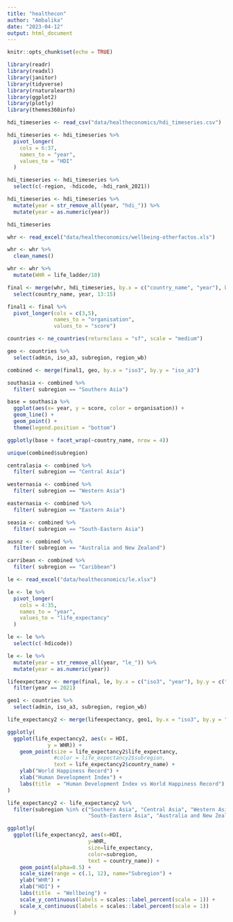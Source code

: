 ```yaml
---
title: "healthecon"
author: "Ambalika"
date: "2023-04-12"
output: html_document
---
```


```r
knitr::opts_chunk$set(echo = TRUE)
```

```r

library(readr)
library(readxl)
library(janitor)
library(tidyverse)
library(rnaturalearth)
library(ggplot2)
library(plotly)
library(themes360info)

```

```r

hdi_timeseries <- read_csv("data/healtheconomics/hdi_timeseries.csv")

hdi_timeseries <- hdi_timeseries %>% 
  pivot_longer(
    cols = 6:37,
    names_to = "year",
    values_to = "HDI"
  )

hdi_timeseries <- hdi_timeseries %>% 
  select(c(-region, -hdicode, -hdi_rank_2021))

hdi_timeseries <- hdi_timeseries %>% 
  mutate(year = str_remove_all(year, "hdi_")) %>% 
  mutate(year = as.numeric(year))

hdi_timeseries

whr <- read_excel("data/healtheconomics/wellbeing-otherfactos.xls")

whr <- whr %>% 
  clean_names()

whr <- whr %>% 
  mutate(WHR = life_ladder/10)

final <- merge(whr, hdi_timeseries, by.x = c("country_name", "year"), by.y = c("country", "year")) %>% 
  select(country_name, year, 13:15)

final1 <- final %>% 
  pivot_longer(cols = c(3,5),
               names_to = "organisation",
               values_to = "score")

countries <- ne_countries(returnclass = "sf", scale = "medium")

geo <- countries %>% 
  select(admin, iso_a3, subregion, region_wb)

combined <- merge(final1, geo, by.x = "iso3", by.y = "iso_a3")

southasia <- combined %>% 
  filter( subregion == "Southern Asia")

```

```r

base = southasia %>% 
  ggplot(aes(x= year, y = score, color = organisation)) +
  geom_line() +
  geom_point() +
  theme(legend.position = "bottom")

ggplotly(base + facet_wrap(~country_name, nrow = 4))

unique(combined$subregion)


```


```r

centralasia <- combined %>% 
  filter( subregion == "Central Asia")

westernasia <- combined %>% 
  filter( subregion == "Western Asia")

easternasia <- combined %>% 
  filter( subregion == "Eastern Asia")

seasia <- combined %>% 
  filter( subregion == "South-Eastern Asia")

ausnz <- combined %>% 
  filter( subregion == "Australia and New Zealand")

carribean <- combined %>% 
  filter( subregion == "Caribbean")

```

```r

le <- read_excel("data/healtheconomics/le.xlsx")

le <- le %>% 
  pivot_longer(
    cols = 4:35,
    names_to = "year",
    values_to = "life_expectancy"
  )

le <- le %>% 
  select(c(-hdicode))

le <- le %>% 
  mutate(year = str_remove_all(year, "le_")) %>% 
  mutate(year = as.numeric(year))

lifeexpectancy <- merge(final, le, by.x = c("iso3", "year"), by.y = c("iso3", "year")) %>% 
  filter(year == 2021)

geo1 <- countries %>% 
  select(admin, iso_a3, subregion, region_wb)

life_expectancy2 <- merge(lifeexpectancy, geo1, by.x = "iso3", by.y = "iso_a3")

```


```r

ggplotly(
  ggplot(life_expectancy2, aes(x = HDI,
             y = WHR)) +
    geom_point(size = life_expectancy2$life_expectancy,
               #color = life_expectancy2$subregion,
               text = life_expectancy2$country_name) +
    ylab("World Happiness Record") +
    xlab("Human Development Index") +
    labs(title  = "Human Development Index vs World Happiness Record") 
)

life_expectancy2 <- life_expectancy2 %>% 
  filter(subregion %in% c("Southern Asia", "Central Asia", "Western Asia", "Eastern Asia",
                          "South-Eastern Asia", "Australia and New Zealand"))

ggplotly(
  ggplot(life_expectancy2, aes(x=HDI, 
                          y=WHR, 
                          size=life_expectancy, 
                          color=subregion, 
                          text = country_name)) +
    geom_point(alpha=0.5) +
    scale_size(range = c(.1, 12), name="Subregion") +
    ylab("WHR") +
    xlab("HDI") +
    labs(title  = "Wellbeing") +
    scale_y_continuous(labels = scales::label_percent(scale = 1)) +
    scale_x_continuous(labels = scales::label_percent(scale = 1))
  )




```







